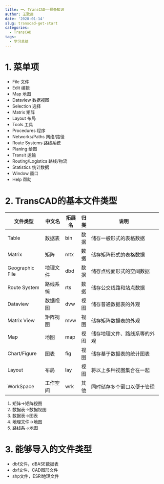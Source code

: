 ```yaml
---
title: 一、TransCAD——预备知识
author: 王致远
date: '2020-01-14'
slug: transcad-get-start
categories:
  - TransCAD
tags:
  - 学习总结
---
```


# 1. 菜单项

- File 文件
- Edit 编辑
- Map 地图
- Dataview 数据视图
- Selection 选择
- Matrix 矩阵
- Layout 布局
- Tools 工具
- Procedures 程序
- Networks/Paths 网络/路径
- Route Systems 路线系统
- Planing 绘图
- Transit 运输
- Routing/Logistics 路线/物流
- Statistics 统计数据
- Window 窗口
- Help 帮助

# 2. TransCAD的基本文件类型

| 文件类型    | 中文名 | 拓展名 | 归类 | 说明                       |
| --------------- | -------- | ------ | ---- | ---------------------------- |
| Table           | 数据表 | bin    | 数据 | 储存一般形式的表格数据 |
| Matrix          | 矩阵   | mtx    | 数据 | 储存矩阵形式的表格数据 |
| Geographic File | 地理文件 | dbd    | 数据 | 储存点线面形式的空间数据 |
| Route System    | 路线系统 | rts    | 数据 | 储存公交线路和站点数据 |
| Dataview        | 数据视图 | dvw    | 视图 | 储存普通数据表的外观 |
| Matrix View     | 矩阵视图 | mvw    | 视图 | 储存矩阵数据表的外观 |
| Map             | 地图   | map    | 视图 | 储存地理文件、路线系等的外观 |
| Chart/Figure    | 图表   | fig    | 视图 | 储存基于数据表的统计图表 |
| Layout          | 布局   | lay    | 视图 | 将以上多种视图集合在一起 |
| WorkSpace       | 工作空间 | wrk    | 其他 | 同时储存多个窗口以便于管理 |

1. 矩阵->矩阵视图
2. 数据表->数据视图
3. 数据表->图表
4. 地理文件->地图
5. 路线系->地图

# 3. 能够导入的文件类型

- dbf文件，dBASE数据表
- dxf文件，CAD图形文件
- shp文件，ESRI地理文件
